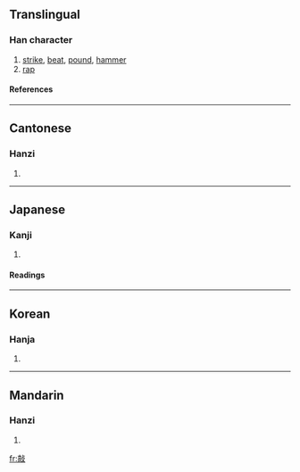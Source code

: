 ==Translingual==
===Han character===
{{Han char|rn=66|rad=攴|as=10|sn=14|four=0124<sub>7</sub>|canj=卜月卜水 (YBYE)}}
# [[strike]], [[beat]], [[pound]], [[hammer]]
# [[rap]]
====References====
{{Han ref|kx=0474.310|dkj=13337|dj=0828.140|hdz=21471.110|uh=6572|ud=25970|bh=BA56|bd=47702}}
----
==Cantonese==
===Hanzi===
{{yue-hanzi|jyut=|y=haau1}}
# {{defn|Cantonese}}
----
==Japanese==
===Kanji===
{{ja-kanji|grade=|rs=攴10}}
# {{defn|Japanese}} 
====Readings====
{{ja-readings|on=[[こう]] (kō)|kun=[[たたく]] (tataku)}}
----
==Korean==
===Hanja===
{{ko-hanja|hangeul=[[고]], [[교]]|eumhun=|rv=go, gyo|mr=ko, kyo|y=ko, kyo}}
# {{defn|Korean}}
----
==Mandarin==
===Hanzi===
{{cmn-hanzi|pin=[[cù]] (cu4), [[qiāo]] (qiao1), [[shǔ]] (shu3), [[shuò]] (shuo4)|wg=ts'u<sup>4</sup>, ch'iao<sup>1</sup>, shu<sup>3</sup>, shuo<sup>4</sup>}}
# {{defn|Mandarin}}

[[fr:敲]]